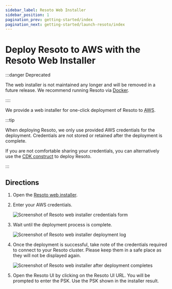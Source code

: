 ```yaml
---
sidebar_label: Resoto Web Installer
sidebar_position: 1
pagination_prev: getting-started/index
pagination_next: getting-started/launch-resoto/index
---
```


# Deploy Resoto to AWS with the Resoto Web Installer

:::danger Deprecated

The web installer is not maintained any longer and will be removed in a future release. We recommend running Resoto via [Docker](../../docker.mdx).

::::

We provide a web installer for one-click deployment of Resoto to <abbr title="Amazon Web Services">AWS</abbr>.

:::tip

When deploying Resoto, we only use provided AWS credentials for the deployment. Credentials are not stored or retained after the deployment is complete.

If you are not comfortable sharing your credentials, you can alternatively use the [CDK construct](../cdk.mdx) to deploy Resoto.

:::

## Directions

1. Open the [Resoto web installer](https://install.resoto.com).

2. Enter your AWS credentials.

   ![Screenshot of Resoto web installer credentials form](./img/form.png)

3. Wait until the deployment process is complete.

   ![Screenshot of Resoto web installer deployment log](./img/deployment-log.png)

4. Once the deployment is successful, take note of the credentials required to connect to your Resoto cluster. Please keep them in a safe place as they will not be displayed again.

   ![Screenshot of Resoto web installer after deployment completes](./img/psk.png)

5. Open the Resoto UI by clicking on the Resoto UI URL. You will be prompted to enter the PSK. Use the PSK shown in the installer result.
